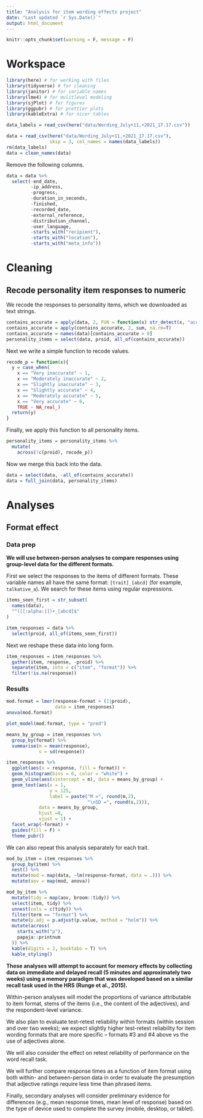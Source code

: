 ```yaml
---
title: "Analysis for item wording effects project"
date: "Last updated `r Sys.Date()`"
output: html_document
---
```


```r
knitr::opts_chunk$set(warning = F, message = F)
```

# Workspace

```r
library(here) # for working with files
library(tidyverse) # for cleaning
library(janitor) # for variable names
library(lme4) # for mulitlevel modeling
library(sjPlot) # for figures
library(ggpubr) # for prettier plots
library(kableExtra) # for nicer tables
```

```r
data_labels = read_csv(here("data/Wording_July+11,+2021_17.17.csv"))

data = read_csv(here("data/Wording_July+11,+2021_17.17.csv"),
                skip = 3, col_names = names(data_labels))
rm(data_labels)
data = clean_names(data)
```

Remove the following columns.

```r
data = data %>%
  select(-end_date,
         -ip_address, 
         -progress, 
         -duration_in_seconds,
         -finished,
         -recorded_date,
         -external_reference, 
         -distribution_channel,
         -user_language,
         -starts_with("recipient"),
         -starts_with("location"),
         -starts_with("meta_info"))
```

# Cleaning

## Recode personality item responses to numeric


We recode the responses to personality items, which we downloaded as text strings. 

```r
contains_accurate = apply(data, 2, FUN = function(x) str_detect(x, "accurate"))
contains_accurate = apply(contains_accurate, 2, sum, na.rm=T)
contains_accurate = names(data)[contains_accurate > 0]
personality_items = select(data, proid, all_of(contains_accurate))
```

Next we write a simple function to recode values.

```r
recode_p = function(x){
  y = case_when(
    x == "Very inaccurate" ~ 1,
    x == "Moderately inaccurate" ~ 2,
    x == "Slightly inaccurate" ~ 3,
    x == "Slightly accurate" ~ 4,
    x == "Moderately accurate" ~ 5,
    x == "Very accurate" ~ 6,
    TRUE ~ NA_real_)
  return(y)
}
```

Finally, we apply this function to all personality items.

```r
personality_items = personality_items %>%
  mutate(
    across(!c(proid), recode_p))
```

Now we merge this back into the data.

```r
data = select(data, -all_of(contains_accurate))
data = full_join(data, personality_items)
```

# Analyses

## Format effect

### Data prep

**We will use between-person analyses to compare responses using group-level data for the different formats.**

First we select the responses to the items of different formats. These variable names all have the same format: `[trait]_[abcd]` (for example, `talkative_a`). We search for these items using regular expressions.

```r
items_seen_first = str_subset(
  names(data),
  "^([[:alpha:]])+_[abcd]$"
)

item_responses = data %>%
  select(proid, all_of(items_seen_first))
```

Next we reshape these data into long form.

```r
item_responses = item_responses %>%
  gather(item, response, -proid) %>%
  separate(item, into = c("item", "format")) %>%
  filter(!is.na(response))
```

### Results

```r
mod.format = lmer(response~format + (1|proid), 
                  data = item_responses)
anova(mod.format)
```

```r
plot_model(mod.format, type = "pred")
```

```r
means_by_group = item_responses %>%
  group_by(format) %>% 
  summarise(m = mean(response),
            s = sd(response))

item_responses %>%
  ggplot(aes(x = response, fill = format)) +
  geom_histogram(bins = 6, color = "white") +
  geom_vline(aes(xintercept = m), data = means_by_group) +
  geom_text(aes(x = 1, 
                y = 125, 
                label = paste("M =", round(m,2), 
                              "\nSD =", round(s,2))), 
            data = means_by_group, 
            hjust =0, 
            vjust = 1) +
  facet_wrap(~format) +
  guides(fill = F) +
  theme_pubr()
```

We can also repeat this analysis separately for each trait. 

```r
mod_by_item = item_responses %>%
  group_by(item) %>%
  nest() %>%
  mutate(mod = map(data, ~lm(response~format, data = .))) %>%
  mutate(aov = map(mod, anova)) 

mod_by_item %>%
  mutate(tidy = map(aov, broom::tidy)) %>%
  select(item, tidy) %>% 
  unnest(cols = c(tidy)) %>%
  filter(term == "format") %>%
  mutate(p.adj = p.adjust(p.value, method = "holm")) %>%
  mutate(across(
    starts_with("p"),
    papaja::printnum
  )) %>%
  kable(digits = 2, booktabs = T) %>%
  kable_styling()
```








**These analyses will attempt to account for memory effects by collecting data on immediate and delayed recall (5 minutes and approximately two weeks) using a memory paradigm that was developed based on a similar recall task used in the HRS (Runge et al., 2015).**

Within-person analyses will model the proportions of variance attributable to item format, stems of the items (i.e., the content of the adjectives), and the respondent-level variance.

We also plan to evaluate test-retest reliability within formats (within session and over two weeks); we expect slightly higher test-retest reliability for item wording formats that are more specific -- formats #3 and #4 above vs the use of adjectives alone.

We will also consider the effect on retest reliability of performance on the word recall task.

We will further compare response times as a function of item format using both within- and between-person data in order to evaluate the presumption that adjective ratings require less time than phrased items. 

Finally, secondary analyses will consider preliminary evidence for differences (e.g., mean response times, mean level of response) based on the type of device used to complete the survey (mobile, desktop, or tablet).

